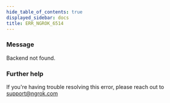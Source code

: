 ```yaml
---
hide_table_of_contents: true
displayed_sidebar: docs
title: ERR_NGROK_6514
---
```




### Message

Backend not found.

<ErrorDetails error="err_ngrok_6514" />

### Further help

If you're having trouble resolving this error, please reach out to [support@ngrok.com](mailto:support@ngrok.com?subject=Help%20with%20ERR_NGROK_6514)
